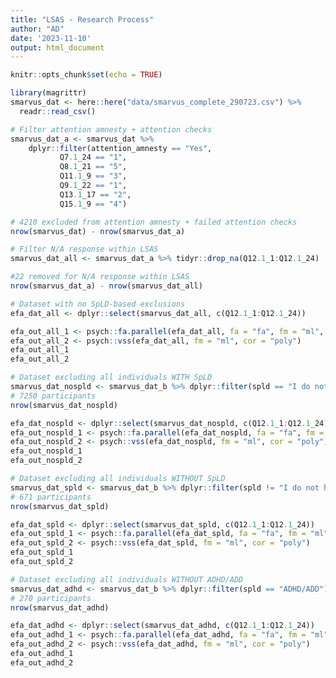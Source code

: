 ```yaml
---
title: "LSAS - Research Process"
author: "AD"
date: '2023-11-10'
output: html_document
---
```


```r
knitr::opts_chunk$set(echo = TRUE)
```

```r
library(magrittr) 
smarvus_dat <- here::here("data/smarvus_complete_290723.csv") %>%  
  readr::read_csv()
```

```r
# Filter attention amnesty + attention checks
smarvus_dat_a <- smarvus_dat %>%
    dplyr::filter(attention_amnesty == "Yes",
           Q7.1_24 == "1",
           Q8.1_21 == "5",
           Q11.1_9 == "3",
           Q9.1_22 == "1",
           Q13.1_17 == "2",
           Q15.1_9 == "4")

# 4210 excluded from attention amnesty + failed attention checks
nrow(smarvus_dat) - nrow(smarvus_dat_a)

# Filter N/A response within LSAS
smarvus_dat_all <- smarvus_dat_a %>% tidyr::drop_na(Q12.1_1:Q12.1_24)

#22 removed for N/A response within LSAS
nrow(smarvus_dat_a) - nrow(smarvus_dat_all)
```


```r
# Dataset with no SpLD-based exclusions 
efa_dat_all <- dplyr::select(smarvus_dat_all, c(Q12.1_1:Q12.1_24))

efa_out_all_1 <- psych::fa.parallel(efa_dat_all, fa = "fa", fm = "ml", cor = "poly", SMC = T, n.iter = 100)
efa_out_all_2 <- psych::vss(efa_dat_all, fm = "ml", cor = "poly")
efa_out_all_1
efa_out_all_2
```

```r
# Dataset excluding all individuals WITH SpLD
smarvus_dat_nospld <- smarvus_dat_b %>% dplyr::filter(spld == "I do not have an SpLD") %>% tidyr::drop_na(spld)
# 7250 participants
nrow(smarvus_dat_nospld)

efa_dat_nospld <- dplyr::select(smarvus_dat_nospld, c(Q12.1_1:Q12.1_24))
efa_out_nospld_1 <- psych::fa.parallel(efa_dat_nospld, fa = "fa", fm = "ml", cor = "poly", SMC = T, n.iter = 100)
efa_out_nospld_2 <- psych::vss(efa_dat_nospld, fm = "ml", cor = "poly")
efa_out_nospld_1
efa_out_nospld_2
```

```r
# Dataset excluding all individuals WITHOUT SpLD
smarvus_dat_spld <- smarvus_dat_b %>% dplyr::filter(spld != "I do not have an SpLD") %>% tidyr::drop_na(spld)
# 671 participants
nrow(smarvus_dat_spld)

efa_dat_spld <- dplyr::select(smarvus_dat_spld, c(Q12.1_1:Q12.1_24))
efa_out_spld_1 <- psych::fa.parallel(efa_dat_spld, fa = "fa", fm = "ml", cor = "poly", SMC = T, n.iter = 100)
efa_out_spld_2 <- psych::vss(efa_dat_spld, fm = "ml", cor = "poly")
efa_out_spld_1
efa_out_spld_2
```

```r
# Dataset excluding all individuals WITHOUT ADHD/ADD
smarvus_dat_adhd <- smarvus_dat_b %>% dplyr::filter(spld == "ADHD/ADD")
# 270 participants
nrow(smarvus_dat_adhd)

efa_dat_adhd <- dplyr::select(smarvus_dat_adhd, c(Q12.1_1:Q12.1_24))
efa_out_adhd_1 <- psych::fa.parallel(efa_dat_adhd, fa = "fa", fm = "ml", cor = "poly", SMC = T, n.iter = 100)
efa_out_adhd_2 <- psych::vss(efa_dat_adhd, fm = "ml", cor = "poly")
efa_out_adhd_1
efa_out_adhd_2
```

